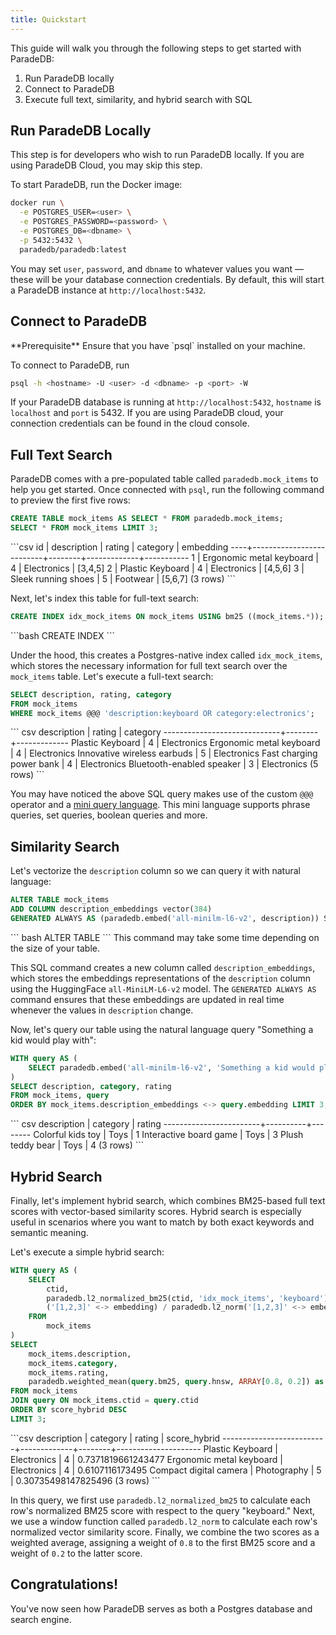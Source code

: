 ```yaml
---
title: Quickstart
---
```


This guide will walk you through the following steps to get started with ParadeDB:

1. Run ParadeDB locally
2. Connect to ParadeDB
3. Execute full text, similarity, and hybrid search with SQL

## Run ParadeDB Locally

<Note>
  This step is for developers who wish to run ParadeDB locally. If you are using
  ParadeDB Cloud, you may skip this step.
</Note>

To start ParadeDB, run the Docker image:

```bash
docker run \
  -e POSTGRES_USER=<user> \
  -e POSTGRES_PASSWORD=<password> \
  -e POSTGRES_DB=<dbname> \
  -p 5432:5432 \
  paradedb/paradedb:latest
```

You may set `user`, `password`, and `dbname` to whatever values you want — these will be your database
connection credentials. By default, this will start a ParadeDB instance at `http://localhost:5432`.

## Connect to ParadeDB

<Info>
  **Prerequisite** Ensure that you have `psql` installed on your machine.
</Info>

To connect to ParadeDB, run

```bash
psql -h <hostname> -U <user> -d <dbname> -p <port> -W
```

If your ParadeDB database is running at `http://localhost:5432`, `hostname` is `localhost` and `port` is 5432. If you are using ParadeDB cloud, your connection credentials can be found in the cloud console.

## Full Text Search

ParadeDB comes with a pre-populated table called `paradedb.mock_items` to help you get started.
Once connected with `psql`, run the following command to preview the first five rows:

```sql
CREATE TABLE mock_items AS SELECT * FROM paradedb.mock_items;
SELECT * FROM mock_items LIMIT 3;
```

<Accordion title="Expected Response">
```csv
 id |       description        | rating |  category   | embedding
----+--------------------------+--------+-------------+-----------
  1 | Ergonomic metal keyboard |      4 | Electronics | [3,4,5]
  2 | Plastic Keyboard         |      4 | Electronics | [4,5,6]
  3 | Sleek running shoes      |      5 | Footwear    | [5,6,7]
(3 rows)
```
</Accordion>

Next, let's index this table for full-text search:

```sql
CREATE INDEX idx_mock_items ON mock_items USING bm25 ((mock_items.*));
```

<Accordion title="Expected Response">
```bash 
CREATE INDEX 
```
</Accordion>

Under the hood, this creates a Postgres-native index called `idx_mock_items`, which
stores the necessary information for full text search over the `mock_items` table.
Let's execute a full-text search:

```sql
SELECT description, rating, category
FROM mock_items
WHERE mock_items @@@ 'description:keyboard OR category:electronics';
```

<Accordion title="Expected Response">
``` csv
         description         | rating |  category
-----------------------------+--------+-------------
 Plastic Keyboard            |      4 | Electronics
 Ergonomic metal keyboard    |      4 | Electronics
 Innovative wireless earbuds |      5 | Electronics
 Fast charging power bank    |      4 | Electronics
 Bluetooth-enabled speaker   |      3 | Electronics
(5 rows)
```
</Accordion>

You may have noticed the above SQL query makes use of
the custom `@@@` operator and a [mini query language](search/bm25). This mini language supports phrase queries, 
set queries, boolean queries and more.

## Similarity Search

Let's vectorize the `description` column so we can query it with natural language:

```sql
ALTER TABLE mock_items
ADD COLUMN description_embeddings vector(384)
GENERATED ALWAYS AS (paradedb.embed('all-minilm-l6-v2', description)) STORED;
```

<Accordion title="Expected Response">
``` bash 
ALTER TABLE 
```
</Accordion>

<Note>
  This command may take some time depending on the size of your table.
</Note>

This SQL command creates a new column called `description_embeddings`, which stores the embeddings representations
of the `description` column using the HuggingFace `all-MiniLM-L6-v2` model.
The `GENERATED ALWAYS AS` command ensures that these embeddings are updated in real time whenever the values
in `description` change.

Now, let's query our table using the natural language query "Something a kid would play with":

```sql
WITH query AS (
    SELECT paradedb.embed('all-minilm-l6-v2', 'Something a kid would play with')::vector AS embedding
)
SELECT description, category, rating
FROM mock_items, query 
ORDER BY mock_items.description_embeddings <-> query.embedding LIMIT 3;
```

<Accordion title="Expected Response">
``` csv 
      description       | category | rating
------------------------+----------+--------
 Colorful kids toy      | Toys     |      1
 Interactive board game | Toys     |      3
 Plush teddy bear       | Toys     |      4
(3 rows)
```
</Accordion>

## Hybrid Search

Finally, let's implement hybrid search, which combines BM25-based full text scores with vector-based 
similarity scores. Hybrid search is especially useful in scenarios where you want to match by both 
exact keywords and semantic meaning.

Let's execute a simple hybrid search:

```sql 
WITH query AS (
    SELECT 
        ctid,
        paradedb.l2_normalized_bm25(ctid, 'idx_mock_items', 'keyboard') as bm25,
        ('[1,2,3]' <-> embedding) / paradedb.l2_norm('[1,2,3]' <-> embedding) OVER () as hnsw
    FROM
        mock_items 
)
SELECT 
    mock_items.description,
    mock_items.category,
    mock_items.rating,
    paradedb.weighted_mean(query.bm25, query.hnsw, ARRAY[0.8, 0.2]) as score_hybrid 
FROM mock_items
JOIN query ON mock_items.ctid = query.ctid
ORDER BY score_hybrid DESC
LIMIT 3;
```
<Accordion title="Expected Response">
```csv 
       description        |  category   | rating |    score_hybrid
--------------------------+-------------+--------+---------------------
 Plastic Keyboard         | Electronics |      4 |  0.7371819661243477
 Ergonomic metal keyboard | Electronics |      4 |     0.6107116173495
 Compact digital camera   | Photography |      5 | 0.30735498147825496
(3 rows)
```
</Accordion>

In this query, we first use `paradedb.l2_normalized_bm25` to calculate each row's normalized BM25 score with respect to 
the query "keyboard." Next, we use a window function called `paradedb.l2_norm` to calculate each row's normalized 
vector similarity score. Finally, we combine the two scores as a weighted average, assigning a weight of `0.8` to the first BM25 score and 
a weight of `0.2` to the latter score.

## Congratulations!

You've now seen how ParadeDB serves as both a Postgres database and search engine.
